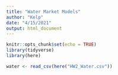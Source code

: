 ```yaml
---
title: "Water Market Models"
author: "Kelp"
date: "4/15/2021"
output: html_document
---
```


```r
knitr::opts_chunk$set(echo = TRUE)
library(tidyverse)
library(here)

```

```r
water <- read_csv(here("HW2_Water.csv"))
```

